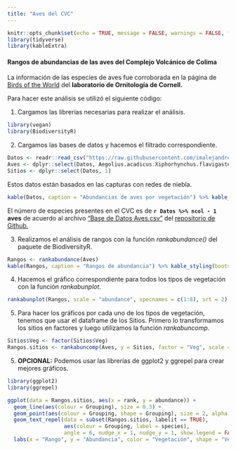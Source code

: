 ```yaml
---
title: "Aves del CVC"
---
```


```r
knitr::opts_chunk$set(echo = TRUE, message = FALSE, warnings = FALSE, fig.align = 'center')
library(tidyverse)
library(kableExtra)
```

#### Rangos de abundancias de las aves del Complejo Volcánico de Colima
La información de las especies de aves fue corroborada en la página de [Birds of the World](https://birdsoftheworld.org/) del **laboratorio de
Ornitología de Cornell.**

Para hacer este análisis se utilizó el siguiente código:

1) Cargamos las librerías necesarias para realizar el análisis.
```r
library(vegan)
library(BiodiversityR)
```

2) Cargamos las bases de datos y hacemos el filtrado correspondiente.
```r
Datos <- readr::read_csv("https://raw.githubusercontent.com/imalejandrorg/R_para_biologos/master/Bases_de_datos/Base%20de%20Datos%20Aves.csv") %>% data.frame()
Aves <- dplyr::select(Datos, Aegolius.acadicus:Xiphorhynchus.flavigaster)
Sitios <- dplyr::select(Datos, 1)
```

Estos datos están basados en las capturas con redes de niebla.
```r
kable(Datos, caption = "Abundancias de aves por vegetación") %>% kable_styling(bootstrap_options = c("striped", "bordered", "hover", "condensed"), full_width = FALSE) %>% scroll_box(width = "910px")
```

El número de especies presentes en el CVC es de **`r Datos %>% ncol - 1` aves** de acuerdo al archivo ["Base de Datos Aves.csv"](https://raw.githubusercontent.com/imalejandrorg/R_para_biologos/master/Bases_de_datos/Base%20de%20Datos%20Aves.csv) del [repositorio de Github.](https://github.com/imalejandrorg/R_para_biologos)

3) Realizamos el análisis de rangos con la función *rankabundance()* del paquete de BiodiversityR.
```r
Rangos <- rankabundance(Aves)
kable(Rangos, caption = "Rangos de abundancia") %>% kable_styling(bootstrap_options = c("striped", "bordered", "hover", "condensed"), full_width = FALSE) %>% scroll_box(width = "910px")
```

4) Hacemos el gráfico correspondiente para todos los tipos de vegetación con la función *rankabunplot*.
```r
rankabunplot(Rangos, scale = "abundance", specnames = c(1:8), srt = 2)
```

5) Para hacer los gráficos por cada uno de los tipos de vegetación, tenemos que usar el dataframe de los Sitios. Primero lo transformamos los sitios en factores y luego utilizamos la función *rankabuncomp*. 

```r
Sitios$Veg <- factor(Sitios$Veg)
Rangos.sitios <- rankabuncomp(Aves, y = Sitios, factor = "Veg", scale = "abundance", specnames = c(1:2), legend = FALSE)
```


5) **OPCIONAL:** Podemos usar las librerías de ggplot2 y ggrepel para crear mejores gráficos.
```r
library(ggplot2)
library(ggrepel)

ggplot(data = Rangos.sitios, aes(x = rank, y = abundance)) +
  geom_line(aes(colour = Grouping), size = 0.3) +
  geom_point(aes(colour = Grouping, shape = Grouping), size = 2, alpha = 0.5) +
  geom_text_repel(data = subset(Rangos.sitios, labelit == TRUE),
                  aes(colour = Grouping, label = species),
                  angle = 6, nudge_x = 1, nudge_y = 1, show.legend = FALSE) +
  labs(x = "Rango", y = "Abundancia", color = "Vegetación", shape = "Vegetación")
```

